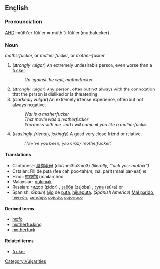 ==English==
===Pronounciation===
[[AHD]]: mŭth'er-fŭk'er ''or'' mŭth'ŭ-fŭk'er (muthafucker)
===Noun===
''motherfucker'', or ''mother fucker'', or ''mother-fucker''

# (''strongly vulgar'') An extremely undesirable person, even worse than a [[fucker]]
#: ''Up against the wall, motherfucker.''
# (''strongly vulgar'') Any person, often but not always with the connotation that the person is disliked or is threatening
# (''markedly vulgar'') An extremely intense experience, often but not always negative.
#: ''War is a motherfucker''
#: ''That movie was a motherfucker''
#: ''You mess with me, and I will come at you like a motherfucker''
# (''teasingly, friendly, jokingly'') A good very close friend or relative.
#: ''How've you been, you crazy motherfucker?''

====Translations====
*Cantonese: [[屌你老母]] (diu2nei3lo3mo3) ''(literally, "fuck your mother")''
*Catalan: Fill de puta (fee dah poo-tah)''m'', mal parit (maal par-eat)  ''m''.
*Hindi: [[मादरचोद]] (madarchod)
*Malaysian: [[pukimak]]
*Russian: [[пидор]] (pídor) {{m}}, [[заёба]] (zajóba) {{m}}, [[сука]] (súka) {{m}} or {{f}}
*Spanish: (''Spain'') [[hijo]] de [[puta]], [[hijueputa]]. (''Spanish America'') [[Mal parido]], [[huevón]], [[pendejo]], [[cojudo]], [[cojonudo]]

====Derived terms====
*[[mofo]]
*[[motherfucking]]
*[[motherfuck]]

====Related terms====
*[[fucker]]
[[Category:Vulgarities]]